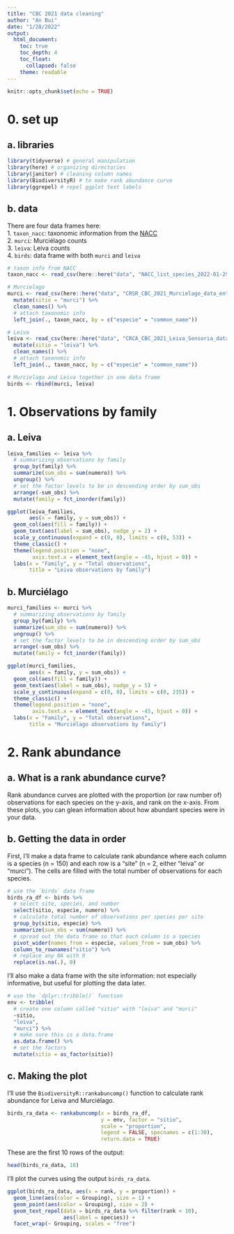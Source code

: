 ```yaml
---
title: "CBC 2021 data cleaning"
author: "An Bui"
date: "1/28/2022"
output:
  html_document:
    toc: true
    toc_depth: 4
    toc_float:
      collapsed: false
    theme: readable
---
```


```r
knitr::opts_chunk$set(echo = TRUE)
```

# 0. set up

## a. libraries
```r
library(tidyverse) # general manipulation
library(here) # organizing directories
library(janitor) # cleaning column names
library(BiodiversityR) # to make rank abundance curve
library(ggrepel) # repel ggplot text labels
```

## b. data

There are four data frames here:  
1. `taxon_nacc`: taxonomic information from the [NACC](http://checklist.americanornithology.org/)  
2. `murci`: Murciélago counts  
3. `leiva`: Leiva counts  
4. `birds`: data frame with both `murci` and `leiva`  

```r
# taxon info from NACC
taxon_nacc <- read_csv(here::here("data", "NACC_list_species_2022-01-29.csv"))

# Murcielago
murci <- read_csv(here::here("data", "CRSR_CBC_2021_Murcielago_data_entry.csv")) %>% 
  mutate(sitio = "murci") %>% 
  clean_names() %>% 
  # attach taxonomic info
  left_join(., taxon_nacc, by = c("especie" = "common_name"))

# Leiva
leiva <- read_csv(here::here("data", "CRCA_CBC_2021_Leiva_Sensoria_data_entry.csv")) %>% 
  mutate(sitio = "leiva") %>% 
  clean_names() %>% 
  # attach taxonomic info
  left_join(., taxon_nacc, by = c("especie" = "common_name"))

# Murcielago and Leiva together in one data frame 
birds <- rbind(murci, leiva) 
```

# 1. Observations by family

## a. Leiva

```r
leiva_families <- leiva %>% 
  # summarizing observations by family
  group_by(family) %>% 
  summarize(sum_obs = sum(numero)) %>% 
  ungroup() %>% 
  # set the factor levels to be in descending order by sum_obs
  arrange(-sum_obs) %>% 
  mutate(family = fct_inorder(family))

ggplot(leiva_families,
       aes(x = family, y = sum_obs)) +
  geom_col(aes(fill = family)) +
  geom_text(aes(label = sum_obs), nudge_y = 2) +
  scale_y_continuous(expand = c(0, 0), limits = c(0, 53)) +
  theme_classic() +
  theme(legend.position = "none",
        axis.text.x = element_text(angle = -45, hjust = 0)) +
  labs(x = "Family", y = "Total observations",
       title = "Leiva observations by family")
```

## b. Murciélago

```r
murci_families <- murci %>% 
  # summarizing observations by family
  group_by(family) %>% 
  summarize(sum_obs = sum(numero)) %>% 
  ungroup() %>% 
  # set the factor levels to be in descending order by sum_obs
  arrange(-sum_obs) %>% 
  mutate(family = fct_inorder(family))

ggplot(murci_families,
       aes(x = family, y = sum_obs)) +
  geom_col(aes(fill = family)) +
  geom_text(aes(label = sum_obs), nudge_y = 5) +
  scale_y_continuous(expand = c(0, 0), limits = c(0, 235)) +
  theme_classic() +
  theme(legend.position = "none",
        axis.text.x = element_text(angle = -45, hjust = 0)) +
  labs(x = "Family", y = "Total observations",
       title = "Murciélago observations by family")
```

# 2. Rank abundance

## a. What is a rank abundance curve?

Rank abundance curves are plotted with the proportion (or raw number of) observations for each species on the y-axis, and rank on the x-axis. From these plots, you can glean information about how abundant species were in your data.

## b. Getting the data in order

First, I'll make a data frame to calculate rank abundance where each column is a species (n = 150) and each row is a "site" (n = 2, either "leiva" or "murci"). The cells are filled with the total number of observations for each species.
```r
# use the `birds` data frame
birds_ra_df <- birds %>% 
  # select site, species, and number
  select(sitio, especie, numero) %>% 
  # calculate total number of observations per species per site
  group_by(sitio, especie) %>% 
  summarize(sum_obs = sum(numero)) %>% 
  # spread out the data frame so that each column is a species
  pivot_wider(names_from = especie, values_from = sum_obs) %>% 
  column_to_rownames("sitio") %>% 
  # replace any NA with 0
  replace(is.na(.), 0)
```

I'll also make a data frame with the site information: not especially informative, but useful for plotting the data later.

```r
# use the `dplyr::tribble()` function
env <- tribble(
  # create one column called "sitio" with "leiva" and "murci"
  ~sitio,
  "leiva",
  "murci") %>% 
  # make sure this is a data.frame
  as.data.frame() %>% 
  # set the factors
  mutate(sitio = as_factor(sitio))
```

## c. Making the plot

I'll use the `BiodiversityR::rankabuncomp()` function to calculate rank abundance for Leiva and Murciélago.

```r
birds_ra_data <- rankabuncomp(x = birds_ra_df, 
                              y = env, factor = "sitio", 
                              scale = "proportion", 
                              legend = FALSE, specnames = c(1:30),
                              return.data = TRUE)
```

These are the first 10 rows of the output:

```r
head(birds_ra_data, 10)
```

I'll plot the curves using the output `birds_ra_data`.

```r
ggplot(birds_ra_data, aes(x = rank, y = proportion)) +
  geom_line(aes(color = Grouping), size = 1) +
  geom_point(aes(color = Grouping), size = 2) +
  geom_text_repel(data = birds_ra_data %>% filter(rank < 10),
                  aes(label = species)) +
  facet_wrap(~ Grouping, scales = "free")
```











